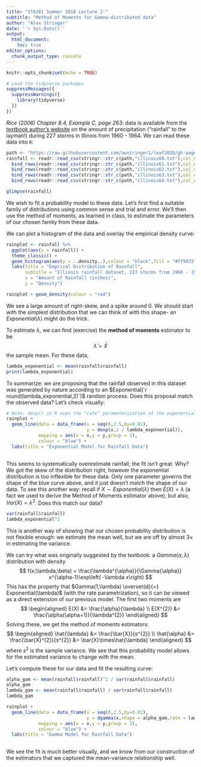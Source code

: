 ```yaml
---
title: "STA261 Summer 2018 Lecture 2:" 
subtitle: "Method of Moments for Gamma-distributed data"
author: "Alex Stringer"
date: '`r Sys.Date()`'
output: 
  html_document:
    toc: true
editor_options: 
  chunk_output_type: console
---
```


```r
knitr::opts_chunk$set(echo = TRUE)
```
```r
# Load the tidyverse packages
suppressMessages({
  suppressWarnings({
    library(tidyverse)
  })
})
```

*Rice (2006) Chapter 8.4, Example C, page 263*: data is available from the [textbook author's website](http://www.cengage.com/cgi-wadsworth/course_products_wp.pl?fid=M20b&product_isbn_issn=9780534399429&token=) on the amount of precipitation ("rainfall" to the layman!) during 227 storms in Illinois from 1960 - 1964. We can read these data into `R`:
```r
path <- "https://raw.githubusercontent.com/awstringer1/leaf2018/gh-pages/datasets/"
rainfall <- readr::read_csv(stringr::str_c(path,"illinois60.txt"),col_names = "rainfall") %>%
  bind_rows(readr::read_csv(stringr::str_c(path,"illinois61.txt"),col_names = "rainfall")) %>%
  bind_rows(readr::read_csv(stringr::str_c(path,"illinois62.txt"),col_names = "rainfall")) %>%
  bind_rows(readr::read_csv(stringr::str_c(path,"illinois63.txt"),col_names = "rainfall")) %>%
  bind_rows(readr::read_csv(stringr::str_c(path,"illinois64.txt"),col_names = "rainfall"))

glimpse(rainfall)

```

We wish to fit a probability model to these data. Let's first find a suitable family of distributions using common sense and trial and error. We'll then use the method of moments, as learned in class, to estimate the parameters of our chosen famliy from these data.

We can plot a histogram of the data and overlay the empirical density curve:
```r
rainplot <- rainfall %>%
  ggplot(aes(x = rainfall)) +
  theme_classic() + 
  geom_histogram(aes(y = ..density..),colour = "black",fill = "#ff9933",bins=50) +
  labs(title = "Emprical Distribution of Rainfall",
       subtitle = "Illinois rainfall dataset, 227 storms from 1960 - 1964",
       x = "Amount of Rainfall (inches)",
       y = "Density")

rainplot + geom_density(colour = "red")
```

We see a large amount of right-skew, and a spike around 0. We should start with the simplest distribution that we can think of with this shape- an $Exponential(\lambda)$ might do the trick.

To estimate $\lambda$, we can find (exercise) the **method of moments** estimator to be
$$
\hat{\lambda} = \bar{X}
$$
the sample mean. For these data,
```r
lambda_exponential <- mean(rainfall$rainfall)
print(lambda_exponential)

```
To summarize: we are proposing that the rainfall observed in this dataset was generated by nature according to an $Exponential(`r round(lambda_exponential,2)`)$ random process. Does this proposal match the observed data? Let's check visually:
```r
# Note: dexp() in R uses the "rate" parameterization of the exponential distribution
rainplot +
  geom_line(data = data_frame(x = seq(0,2.5,by=0.01),
                              y = dexp(x,1 / lambda_exponential)),
            mapping = aes(x = x,y = y,group = 1),
            colour = "blue") +
  labs(title = "Exponential Model for Rainfall Data")
            
```
This seems to systematically overestimate rainfall; the fit isn't great. Why? We got the skew of the distribution right, however the exponential distribution is too inflexible for these data. Only one parameter governs the shape of the blue curve above, and it just doesn't match the shape of our data. To see this another way: recall if $X \sim Exponential(\lambda)$ then $E(X) = \lambda$ (a fact we used to derive the Method of Moments estimator above), but also, $Var(X) = \lambda^{2}$. Does this match our data?
```r
var(rainfall$rainfall)
lambda_exponential^2

```
This is another way of showing that our chosen probability distribution is not flexible enough: we estimate the mean well, but we are off by almost $3\times$ in estimating the variance.

We can try what was originally suggested by the textbook: a $Gamma(\alpha,\lambda)$ distribution with density
$$
f(x;\lambda,\beta) = \frac{\lambda^{\alpha}}{\Gamma{\alpha}} x^{\alpha-1}\exp\left( -\lambda x\right)
$$
This has the property that $Gamma(1,\lambda) \overset{d}{=} Exponential(\lambda)$ (with the rate parametrization), so it can be viewed as a direct extension of our previous model. The first two moments are
$$
\begin{aligned}
E(X) &= \frac{\alpha}{\lambda} \\
E(X^{2}) &= \frac{\alpha(\alpha+1)}{\lambda^{2}}
\end{aligned}
$$
Solving these, we get the method of moments estimators:
$$
\begin{aligned}
\hat{\lambda} &= \frac{\bar{X}}{s^{2}} \\
\hat{\alpha} &= \frac{\bar{X}^{2}}{s^{2}} &= \bar{X}\times\hat{\lambda}
\end{aligned}
$$
where $s^{2}$ is the sample variance. We see that this probability model allows for the estimated variance to change with the mean.

Let's compute these for our data and fit the resulting curve:
```r
alpha_gam <- mean(rainfall$rainfall)^2 / var(rainfall$rainfall)
alpha_gam
lambda_gam <- mean(rainfall$rainfall) / var(rainfall$rainfall)
lambda_gam

rainplot +
  geom_line(data = data_frame(x = seq(0,2.5,by=0.01),
                              y = dgamma(x,shape = alpha_gam,rate = lambda_gam)),
            mapping = aes(x = x,y = y,group = 1),
            colour = "blue") +
  labs(title = "Gamma Model for Rainfall Data")
            
```
We see the fit is much better visually, and we know from our construction of the estimators that we captured the mean-variance relationship well.

